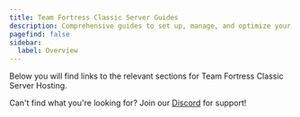 ```yaml
---
title: Team Fortress Classic Server Guides
description: Comprehensive guides to set up, manage, and optimize your Team Fortress Classic server.
pagefind: false
sidebar:
  label: Overview
---
```




Below you will find links to the relevant sections for Team Fortress Classic Server Hosting.


<DirectoryListing />

Can't find what you're looking for? Join our [Discord](https://discord.gg/FN4XgbAwzr) for support!